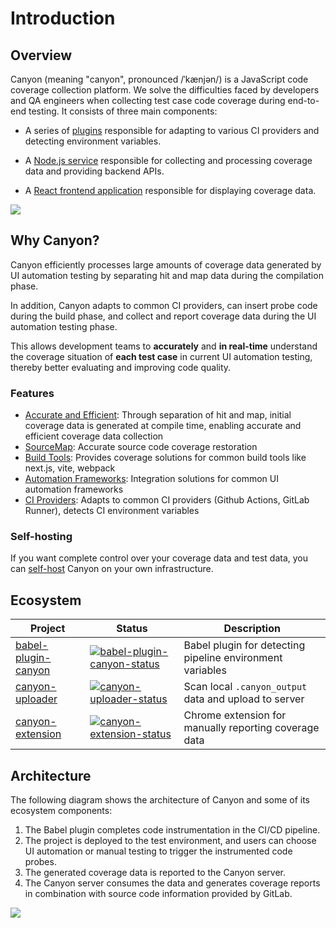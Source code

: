 # Introduction

## Overview

Canyon (meaning "canyon", pronounced /ˈkænjən/) is a JavaScript code coverage collection platform. We solve the difficulties faced by developers and QA engineers when collecting test case code coverage during end-to-end testing. It consists of three main components:

- A series of [plugins](https://github.com/canyon-project/canyon/tree/main/plugins) responsible for adapting to various CI providers and detecting environment variables.

- A [Node.js service](https://github.com/canyon-project/canyon/tree/main/packages/canyon-backend) responsible for collecting and processing coverage data and providing backend APIs.

- A [React frontend application](https://github.com/canyon-project/canyon/tree/main/packages/canyon-platform) responsible for displaying coverage data.

![](https://cdn.jsdelivr.net/gh/canyon-project/assets/docs/static/docs/getting-started/introduction/home-screen.png)

## Why Canyon?

Canyon efficiently processes large amounts of coverage data generated by UI automation testing by separating hit and map data during the compilation phase.

In addition, Canyon adapts to common CI providers, can insert probe code during the build phase, and collect and report coverage data during the UI automation testing phase.

This allows development teams to __accurately__ and __in real-time__ understand the coverage situation of __each test case__ in current UI automation testing, thereby better evaluating and improving code quality.

### Features

- [Accurate and Efficient](/docs/core-concepts/separate-hit-and-map): Through separation of hit and map, initial coverage data is generated at compile time, enabling accurate and efficient coverage data collection
- [SourceMap](/docs/core-concepts/restore-source-code-coverage): Accurate source code coverage restoration
- [Build Tools](/docs/installation/getting-started): Provides coverage solutions for common build tools like next.js, vite, webpack
- [Automation Frameworks](/docs/end-to-end-testing/getting-started): Integration solutions for common UI automation frameworks
- [CI Providers](/docs/reference/provider): Adapts to common CI providers (Github Actions, GitLab Runner), detects CI environment variables


### Self-hosting

If you want complete control over your coverage data and test data, you can [self-host](/docs/self-host/community-edition/prerequisites) Canyon on your own infrastructure.

## Ecosystem

| Project               | Status                                                       | Description                                                  |
| --------------------- | ------------------------------------------------------------ | ------------------------------------------------------------ |
| [babel-plugin-canyon] | [![babel-plugin-canyon-status]][babel-plugin-canyon-package] | Babel plugin for detecting pipeline environment variables     |
| [canyon-uploader]     | [![canyon-uploader-status]][canyon-uploader-package]         | Scan local `.canyon_output` data and upload to server         |
| [canyon-extension]    | [![canyon-extension-status]][canyon-extension-package]       | Chrome extension for manually reporting coverage data         |

[babel-plugin-canyon]: /docs/ecosystem/babel-plugin-canyon
[vite-plugin-canyon]: https://github.com/canyon-project/vite-plugin-canyon
[canyon-uploader]: /docs/ecosystem/canyon-uploader
[canyon-extension]: /docs/ecosystem/canyon-extension
[babel-plugin-canyon-status]: https://img.shields.io/npm/v/babel-plugin-canyon.svg
[vite-plugin-canyon-status]: https://img.shields.io/npm/v/vite-plugin-canyon.svg
[canyon-uploader-status]: https://img.shields.io/npm/v/canyon-uploader.svg
[canyon-extension-status]: https://img.shields.io/chrome-web-store/v/omnpafdjidgpdmlimbangcjjaaodbeof.svg
[babel-plugin-canyon-package]: https://npmjs.com/package/babel-plugin-canyon
[vite-plugin-canyon-package]: https://npmjs.com/package/babel-plugin-vite
[canyon-uploader-package]: https://npmjs.com/package/canyon-uploader
[canyon-extension-package]: https://chrome.google.com/webstore/detail/canyon/omnpafdjidgpdmlimbangcjjaaodbeof

## Architecture

The following diagram shows the architecture of Canyon and some of its ecosystem components:

1. The Babel plugin completes code instrumentation in the CI/CD pipeline.
2. The project is deployed to the test environment, and users can choose UI automation or manual testing to trigger the instrumented code probes.
3. The generated coverage data is reported to the Canyon server.
4. The Canyon server consumes the data and generates coverage reports in combination with source code information provided by GitLab.

![](https://cdn.jsdelivr.net/gh/canyon-project/assets/docs/static/docs/getting-started/introduction/architecture.png)
